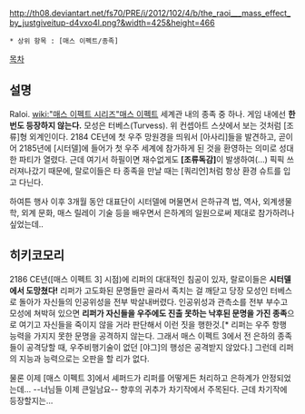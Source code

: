 http://th08.deviantart.net/fs70/PRE/i/2012/102/4/b/the_raoi___mass_effect_by_justgiveitup-d4vxo4l.png?&width=425&height=466
 * 상위 항목 : [매스 이펙트/종족]

[[목차]]

== 설명 ==
Raloi.
[[wiki:"매스 이펙트 시리즈"매스 이펙트]] 세계관 내의 종족 중 하나. 게임 내에선 '''한번도 등장하지 않는다.''' 모성은 터베스(Turvess). 위 컨셉아트 스샷에서 보는 것처럼 [조류]형 외계인이다.
2184 CE년에 첫 우주 망원경을 띄워서 [아사리]들을 발견하고, 곧이어 2185년에 [시터델]에 들어가 첫 우주 세계에 참가하게 된 것을 환영하는 의미로 성대한 파티가 열렸다. 근데 여기서 하필이면 재수없게도 '''[조류독감]'''이 발생하여(...) 픽픽 쓰러져나갔기 때문에, 랄로이들은 타 종족을 만날 때는 [쿼리언]처럼 항상 환경 슈트를 입고 다닌다.

하여튼 행사 이후 3개월 동안 대표단이 시터델에 머물면서 은하규격 법, 역사, 외계생물학, 외계 문화, 매스 릴레이 기술 등을 배우면서 은하계의 일원으로써 제대로 참가하려나 싶었는데..

== 히키코모리 ==
2186 CE년([매스 이펙트 3] 시점)에 리퍼의 대대적인 침공이 있자, 랄로이들은 '''시터델에서 도망쳤다!''' 리퍼가 고도화된 문명들만 골라서 족치는 걸 깨닫고 당장 모성인 터베스로 돌아가 자신들의 인공위성을 전부 박살내버렸다. 인공위성과 관측소를 전부 부수고 모성에 쳐박혀 있으면 '''리퍼가 자신들을 우주에도 진출 못하는 낙후된 문명을 가진 종족'''으로 여기고 자신들을 죽이지 않을 거라 판단해서 이런 짓을 행한것.[* 리퍼는 우주 항행 능력을 가지지 못한 문명을 공격하지 않는다. 그래서 매스 이펙트 3에서 전 은하의 종족들이 공격당할 때, 우주비행기술이 없던 [야그]의 행성은 공격받지 않았다.] 그런데 리퍼의 지능과 능력으로는 오판을 할 리가 없다.

물론 이제 [매스 이펙트 3]에서 셰퍼드가 리퍼를 어떻게든 처리하고 은하계가 안정되었는데... --너님들 이제 큰일남요--
향후의 귀추가 차기작에서 주목된다. 근데 차기작에 등장할지는...

